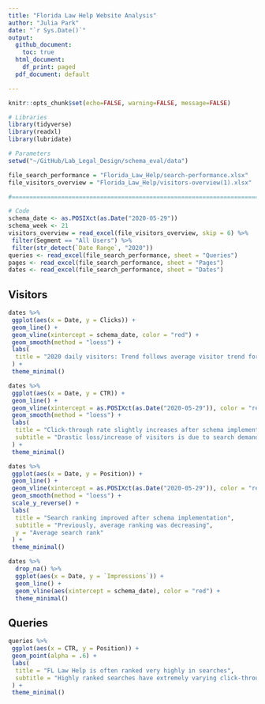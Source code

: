 ```yaml
---
title: "Florida Law Help Website Analysis"
author: "Julia Park"
date: "`r Sys.Date()`"
output:
  github_document:
    toc: true
  html_document:
    df_print: paged
  pdf_document: default

---
```


```r
knitr::opts_chunk$set(echo=FALSE, warning=FALSE, message=FALSE)
```

```r
# Libraries
library(tidyverse)
library(readxl)
library(lubridate)

# Parameters
setwd("~/GitHub/Lab_Legal_Design/schema_eval/data")

file_search_performance = "Florida_Law_Help/search-performance.xlsx" 
file_visitors_overview = "Florida_Law_Help/visitors-overview(1).xlsx"

#===============================================================================

# Code
schema_date <- as.POSIXct(as.Date("2020-05-29"))
schema_week <- 21
visitors_overview = read_excel(file_visitors_overview, skip = 6) %>% 
 filter(Segment == "All Users") %>% 
 filter(str_detect(`Date Range`, "2020"))
queries <- read_excel(file_search_performance, sheet = "Queries")
pages <- read_excel(file_search_performance, sheet = "Pages")
dates <- read_excel(file_search_performance, sheet = "Dates")

```

## Visitors 

```r
dates %>% 
 ggplot(aes(x = Date, y = Clicks)) + 
 geom_line() + 
 geom_vline(xintercept = schema_date, color = "red") +
 geom_smooth(method = "loess") + 
 labs(
  title = "2020 daily visitors: Trend follows average visitor trend for this year"
 ) + 
 theme_minimal()
```


```r
dates %>% 
 ggplot(aes(x = Date, y = CTR)) + 
 geom_line() + 
 geom_vline(xintercept = as.POSIXct(as.Date("2020-05-29")), color = "red") +
 geom_smooth(method = "loess") +
 labs(
  title = "Click-through rate slightly increases after schema implementation", 
  subtitle = "Drastic loss/increase of visitors is due to search demand/seasonal changes"
 ) + 
 theme_minimal()
```


```r
dates %>% 
 ggplot(aes(x = Date, y = Position)) + 
 geom_line() + 
 geom_vline(xintercept = as.POSIXct(as.Date("2020-05-29")), color = "red") +
 geom_smooth(method = "loess") + 
 scale_y_reverse() + 
 labs(
  title = "Search ranking improved after schema implementation", 
  subtitle = "Previously, average ranking was decreasing", 
  y = "Average search rank"
 ) + 
 theme_minimal()
```

```r
dates %>% 
  drop_na() %>% 
  ggplot(aes(x = Date, y = `Impressions`)) + 
  geom_line() + 
  geom_vline(aes(xintercept = schema_date), color = "red") + 
  theme_minimal()
```

## Queries

```r
queries %>% 
 ggplot(aes(x = CTR, y = Position)) + 
 geom_point(alpha = .6) + 
 labs(
  title = "FL Law Help is often ranked very highly in searches", 
  subtitle = "Highly ranked searches have extremely varying click-through rates"
 ) +
 theme_minimal()
```

